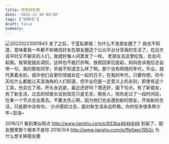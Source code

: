 ```yaml
---
title: 停更朋友圈
date: '2015-12-10 09:50'
tags: ["碎碎念"]
draft: false
summary: 
---
```

![20220223001843](https://images.scar.site/20220223001843.png)
发了之后，于蓝私聊我：为什么不发朋友圈了？
我也不知道，意味着我一年都不和微信好友在朋友圈这个公众平台分享我的生活了，在远方且平时又不聊天的人们，我就好像人间蒸发了一样。
老朋友去店里吃饭，总会问起我。我常是就此调侃，这样也不能打折啊。放假回家后提起，妈妈告诉我后总会带一句，我的那些同学，早就不知道怎么样了啊。那个没有网络的年代，毕业，就代表着永别，或许他们会更珍惜彼此在一起的日子。在我的年代，只要你想，你今天吃什么都能让天涯海角的人们知道，但毕业仍是一定意义上的永别，即使有这个工具，也会忘了用。开头永远是，最近还好吗？嗯还好，画下句点。有了新朋友，有了新生活，过去的彻夜长谈到现在只是无言。那些人，陪你走过了一段时间后，在某一个节点总会离去。不要太伤心啊，因为他们也会遇到新的朋友，开始新的生活，只是那中没有你。
少点感叹过去，面对新生活永远积极。你的任务很多啊少年~加油~

2016/2/1
看到类似观点
http://www.jianshu.com/p/933ba464b848 别装了，朋友圈里那个根本不是你
2016/3/4
http://www.jianshu.com/p/ffe0aec1952c 为什么想关掉朋友圈
